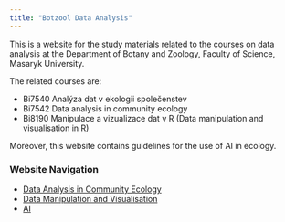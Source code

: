 ```yaml
---
title: "Botzool Data Analysis"
---
```


This is a website for the study materials related to the courses on data analysis at the Department of Botany and Zoology, Faculty of Science, Masaryk University.

The related courses are:

-   Bi7540 Analýza dat v ekologii společenstev
-   Bi7542 Data analysis in community ecology
-   Bi8190 Manipulace a vizualizace dat v R (Data manipulation and visualisation in R)

Moreover, this website contains guidelines for the use of AI in ecology.

### Website Navigation

-   [Data Analysis in Community Ecology](CommunityEcology/community_ecology.qmd)
-   [Data Manipulation and Visualisation](DataManipulationVisualisation/data_manipulation_visualisation.qmd)
-   [AI](AIinTeaching/ai_in_teaching.qmd)
